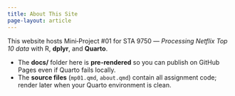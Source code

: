 ```yaml
---
title: About This Site
page-layout: article
---
```


This website hosts Mini‑Project #01 for STA 9750 — *Processing Netflix Top 10 data* with R, **dplyr**, and **Quarto**.

- The **docs/** folder here is **pre-rendered** so you can publish on GitHub Pages even if Quarto fails locally.
- The **source files** (`mp01.qmd`, `about.qmd`) contain all assignment code; render later when your Quarto environment is clean.
